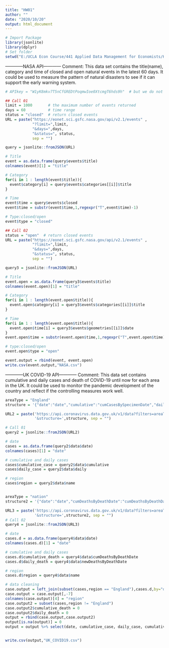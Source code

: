 ```yaml
---
title: "HW01"
author: ""
date: "2020/10/20"
output: html_document
---
```


```r
# Import Package
library(jsonlite)
library(dplyr)
# Set folder
setwd("E:/UCLA Econ Course/441 Applied Data Management for Economists/HW01")
```


------------NASA API------------
Comment:
This data set contains the title(name), category and time of closed and open natural events in the latest 60 days. It could be used to measure the pattern of natural disasters to see if it can support the early warning system.
```r

# APIkey = "W1yK8mkv7T5nCfGREDtPoqmwIoe0XtcmgT6hds9h"  # but we do not need in this case

## Call 01
limit = 1000       # the maximum number of events returned
days = 60          # time range
status = "closed"  # return closed events
URL = paste("https://eonet.sci.gsfc.nasa.gov/api/v2.1/events" , 
            "?limit=",limit,
            "&days=",days, 
            "&status=", status, 
            sep = "")

query = jsonlite::fromJSON(URL)

# Title
event = as.data.frame(query$events$title)
colnames(event)[1] = "title"

# Category
for(i in 1 : length(event$title)){
  event$category[i] = query$events$categories[[i]]$title
}

# Time
event$time = query$events$closed
event$time = substr(event$time,1,regexpr("T",event$time)-1)

# Type:closed/open
event$type = "closed"

## Call 02
status = "open"  # return closed events
URL = paste("https://eonet.sci.gsfc.nasa.gov/api/v2.1/events" , 
            "?limit=",limit,
            "&days=",days, 
            "&status=", status, 
            sep = "")

query3 = jsonlite::fromJSON(URL)

# Title
event.open = as.data.frame(query3$events$title)
colnames(event.open)[1] = "title"

# Category
for(i in 1 : length(event.open$title)){
  event.open$category[i] = query3$events$categories[[i]]$title
}

# Time
for(i in 1 : length(event.open$title)){
  event.open$time[i] = query3$events$geometries[[i]]$date
}
event.open$time = substr(event.open$time,1,regexpr("T",event.open$time)-1)

# type:closed/open
event.open$type = "open"

event.output = rbind(event, event.open)
write.csv(event.output,"NASA.csv")
```


------------UK COVID-19 API------------
Comment:
This data set contains cumulative and daily cases and death of COVID-19 until now for each area in the UK. 
It could be used to monitor the pandemic development of the country and reflect if the controlling measures work well.
```r
areaType = "England"
structure = '{"date":"date","cumulative":"cumCasesBySpecimenDate","daily":"newCasesBySpecimenDate","name":"areaName"}'

URL2 = paste('https://api.coronavirus.data.gov.uk/v1/data?filters=areaType=',areaType,
             '&structure=',structure, sep = "")

# Call 01
query2 = jsonlite::fromJSON(URL2)

# date
cases = as.data.frame(query2$data$date)
colnames(cases)[1] = "date"

# cumulative and daily cases
cases$cumulative_case = query2$data$cumulative
cases$daily_case = query2$data$daily

# region
cases$region = query2$data$name


areaType = "nation"
structure2 = '{"date":"date","cumDeathsByDeathDate":"cumDeathsByDeathDate","newDeathsByDeathDate":"newDeathsByDeathDate","name":"areaName"}'

URL3 = paste('https://api.coronavirus.data.gov.uk/v1/data?filters=areaType=',areaType,
             '&structure=',structure2, sep = "")
# Call 02
query4 = jsonlite::fromJSON(URL3)

# date
cases.d = as.data.frame(query4$data$date)
colnames(cases.d)[1] = "date"

# cumulative and daily cases
cases.d$cumulative_death = query4$data$cumDeathsByDeathDate
cases.d$daily_death = query4$data$newDeathsByDeathDate

# region
cases.d$region = query4$data$name

# data cleaning
case.output = left_join(subset(cases,region == "England"),cases.d,by="date")
case.output = case.output[,-7]
colnames(case.output)[4] = "region"
case.output2 = subset(cases,region != "England")
case.output2$cumulative_death = 0
case.output2$daily_death = 0
output = rbind(case.output,case.output2)
output[is.na(output)] = 0 
output = output %>% select(date, cumulative_case, daily_case, cumulative_death, daily_death, region)


write.csv(output,"UK_COVID19.csv")
```




